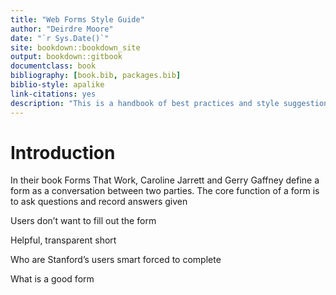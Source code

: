 ```yaml
--- 
title: "Web Forms Style Guide"
author: "Deirdre Moore"
date: "`r Sys.Date()`"
site: bookdown::bookdown_site
output: bookdown::gitbook
documentclass: book
bibliography: [book.bib, packages.bib]
biblio-style: apalike
link-citations: yes
description: "This is a handbook of best practices and style suggestions for web forms."
---
```


# Introduction

In their book Forms That Work, Caroline Jarrett and Gerry Gaffney define a form as a conversation between two parties.  The core function of a form is to ask questions and record answers given

Users don’t want to fill out the form 

Helpful, transparent short

Who are Stanford’s users smart forced to complete

What is a good form

